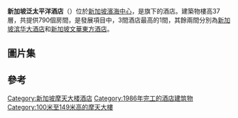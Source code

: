 {{Infobox building
|name               = Pan Pacific Singapore
|image              = The Pan Pacific Hotel 4, Dec 05.JPG
|native_name        = 新加坡泛太平洋酒店
|location           = [[新加坡|新加坡]][[濱海中心|濱海中心]]莱佛士道
|coordinates        = {{coord|1.2924|103.8584|region:SG_type:landmark|display=it}}
|architectural_style= [[現代主義|現代主義]]
|building_type      = 酒店
|floor_count        = 37層 <br/>1層地庫
|status             = 營運中
|start_date         = 1984年
|completion_date    = 1986年
|elevator_count     = 4部外置，4部內置
|architect          = {{link-en|約翰波特曼建築設計事務所|John Portman}}<br>[[DP_Architects_Pte_Ltd|DP Architects Pte Ltd]]
|developer          = [[新加坡置地|新加坡置地]]
|management         = 
|owner              = {{link-en|泛太平洋酒店及度假村|Pan Pacific Hotels and Resorts}}
|room_count         = 790 
|main_contractor    = 
|website            = [http://singapore.panpacific.com singapore.panpacific.com]
| references        = <ref>{{emporis|106415}}</ref><ref>{{skyscraperpage|5645}}</ref><ref>{{structurae|s0038594}}</ref>
}}
'''新加坡泛太平洋酒店'''（{{lang-en|'''Pan Pacific Singapore'''}}）位於[[新加坡|新加坡]][[濱海中心|濱海中心]]，是{{link-en|泛太平洋酒店及度假村|Pan Pacific Hotels and Resorts}}旗下的酒店。建築物樓高37層，共提供790個房間，是{{link-en|滨海广场|Marina Square}}發展項目中，3間酒店最高的1間，其餘兩間分別為[[新加坡滨华大酒店|新加坡滨华大酒店]]和[[文華東方酒店_(新加坡)|新加坡文華東方酒店]]。

==圖片集==
{{Gallery
|File:The Pan Pacific Singapore, panorama, Aug 06.jpg|新加坡泛太平洋酒店的[[中庭|中庭]]
|File:Pan Pacific Singapore Elevators.jpg|新加坡泛太平洋酒店的內置[[升降機|升降機]]
}}

==參考==
{{reflist}}

{{Skyscrapers in Singapore}}
[[Category:新加坡摩天大楼酒店|Category:新加坡摩天大楼酒店]]
[[Category:1986年完工的酒店建筑物|Category:1986年完工的酒店建筑物]]
[[Category:100米至149米高的摩天大樓|Category:100米至149米高的摩天大樓]]